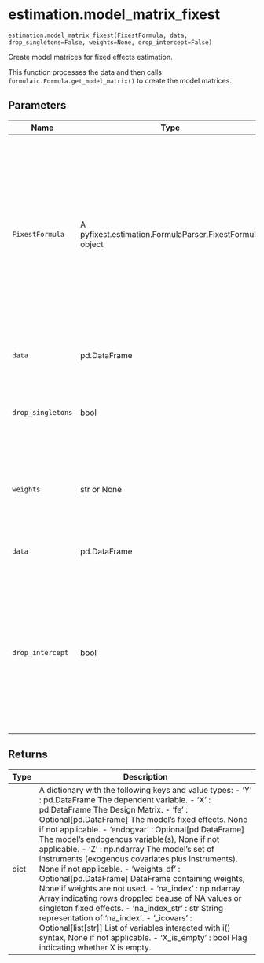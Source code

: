 # estimation.model_matrix_fixest { #pyfixest.estimation.model_matrix_fixest }

`estimation.model_matrix_fixest(FixestFormula, data, drop_singletons=False, weights=None, drop_intercept=False)`

Create model matrices for fixed effects estimation.

This function processes the data and then calls
`formulaic.Formula.get_model_matrix()` to create the model matrices.

## Parameters

| Name              | Type                                                     | Description                                                                                                                                                                                        | Default    |
|-------------------|----------------------------------------------------------|----------------------------------------------------------------------------------------------------------------------------------------------------------------------------------------------------|------------|
| `FixestFormula`   | A pyfixest.estimation.FormulaParser.FixestFormula object | that contains information on the model formula, the formula of the first and second stage, dependent variable, covariates, fixed effects, endogenous variables (if any), and instruments (if any). | _required_ |
| `data`            | pd.DataFrame                                             | The input DataFrame containing the data.                                                                                                                                                           | _required_ |
| `drop_singletons` | bool                                                     | Whether to drop singleton fixed effects. Default is False.                                                                                                                                         | `False`    |
| `weights`         | str or None                                              | A string specifying the name of the weights column in `data`. Default is None.                                                                                                                     | `None`     |
| `data`            | pd.DataFrame                                             | The input DataFrame containing the data.                                                                                                                                                           | _required_ |
| `drop_intercept`  | bool                                                     | Whether to drop the intercept from the model matrix. Default is False. If True, the intercept is dropped ex post from the model matrix created by formulaic.                                       | `False`    |

## Returns

| Type   | Description                                                                                                                                                                                                                                                                                                                                                                                                                                                                                                                                                                                                                                                                                                                                                                                                                                                                                                                                    |
|--------|------------------------------------------------------------------------------------------------------------------------------------------------------------------------------------------------------------------------------------------------------------------------------------------------------------------------------------------------------------------------------------------------------------------------------------------------------------------------------------------------------------------------------------------------------------------------------------------------------------------------------------------------------------------------------------------------------------------------------------------------------------------------------------------------------------------------------------------------------------------------------------------------------------------------------------------------|
| dict   | A dictionary with the following keys and value types: - 'Y' : pd.DataFrame     The dependent variable. - 'X' : pd.DataFrame     The Design Matrix. - 'fe' : Optional[pd.DataFrame]     The model's fixed effects. None if not applicable. - 'endogvar' : Optional[pd.DataFrame]     The model's endogenous variable(s), None if not applicable. - 'Z' : np.ndarray     The model's set of instruments (exogenous covariates plus instruments).     None if not applicable. - 'weights_df' : Optional[pd.DataFrame]     DataFrame containing weights, None if weights are not used. - 'na_index' : np.ndarray     Array indicating rows droppled beause of NA values or singleton     fixed effects. - 'na_index_str' : str     String representation of 'na_index'. - '_icovars' : Optional[list[str]]     List of variables interacted with i() syntax, None if not applicable. - 'X_is_empty' : bool     Flag indicating whether X is empty. |